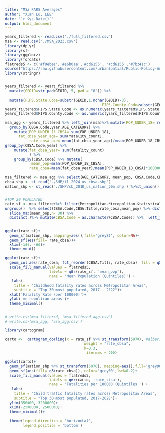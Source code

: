 ```yaml
---
title: "MSA FARS Averages"
author: "Xian Lu, LEE"
date: "`r Sys.Date()`"
output: html_document
---
```


```r
years_filtered <- read.csv('./full_filtered.csv')
msa <- read.csv('./MSA_2023.csv')
library(dplyr)
library(sf)
library(ggplot2)
library(forcats)
flatreds5 <- c('#f9ebea','#e6b0aa','#cd6155', '#cd6155','#7b241c')
source("https://raw.githubusercontent.com/urbanSpatial/Public-Policy-Analytics-Landing/master/functions.r")
library(stringr)


years_filtered <- years_filtered %>% 
  mutate(GEOID=str_pad(GEOID, 5, pad = "0")) %>% 
  
  mutate(FIPS.State.Code=substr(GEOID,1,nchar(GEOID)-3),
                                            FIPS.County.Code=substr(GEOID, 3, nchar(GEOID)))
years_filtered$FIPS.State.Code <- as.numeric(years_filtered$FIPS.State.Code)
years_filtered$FIPS.County.Code <- as.numeric(years_filtered$FIPS.County.Code)

msa_agg <- years_filtered %>% left_join(msa)%>% mutate(POP_UNDER_18= rowSums(select(., starts_with("AGE")))) %>% 
  group_by(CBSA.Code,year,AGE_CATEGORY) %>% 
    mutate(POP_UNDER_18_CBSA= sum(POP_UNDER_18),
      fat_cbsa_year_age= sum(fatality_count),
           rate_cbsa_age= mean(fat_cbsa_year_age)/mean(POP_UNDER_18_CBSA)*100000) %>% ungroup() %>% 
group_by(CBSA.Code,year) %>% 
    mutate(fat_cbsa_year= sum(fatality_count) 
           ) %>% 
    group_by(CBSA.Code) %>% mutate(
            mean_pop=mean(POP_UNDER_18_CBSA),
           rate_cbsa=mean(fat_cbsa_year)/mean(POP_UNDER_18_CBSA)*100000)

msa_filtered <- msa_agg %>% select(AGE_CATEGORY, mean_pop, CBSA.Code,CBSA.Title, Metropolitan.Micropolitan.Statistical.Area, rate_cbsa_age, rate_cbsa)
cbsa_shp <- st_read('./SHP/tl_2024_us_cbsa.shp')
nation_shp <- st_read('./SHP/cb_2018_us_nation_20m.shp') %>%st_union()


#TOP 20 POPULATED
rate_sf <- msa_filtered%>% filter(Metropolitan.Micropolitan.Statistical.Area=='Metropolitan Statistical Area') %>% 
ungroup()  %>% select(CBSA.Code,CBSA.Title,rate_cbsa,mean_pop) %>% distinct() %>% 
  slice_max(mean_pop,n= 30) %>%
  distinct()%>% mutate(CBSA.Code = as.character(CBSA.Code)) %>%  left_join(cbsa_shp, by= c('CBSA.Code'='GEOID' )) %>% st_as_sf() 


ggplot(rate_sf)+
  geom_sf(nation_shp, mapping=aes(),fill='grey80', color=NA)+
  geom_sf(aes(fill= rate_cbsa))+
  xlim(-180, -60)+
  theme_void()

ggplot(rate_sf)+
  geom_col(aes(rate_cbsa, fct_reorder(CBSA.Title, rate_cbsa), fill = q5(mean_pop)))+
  scale_fill_manual(values = flatreds5,
                    labels = qBr(rate_sf, "mean_pop"), 
                    name = 'Mean Population (Quintiles)') +
   labs(
    title = "Childhood fatality rates across Metropolitan Areas",
    subtitle = "Top 30 most populated, 2017 - 2022")+
  xlab('Fatality Rate (per 100000)')+
  ylab('Metropolitan Areas')+
  theme_minimal()


# write.csv(msa_filtered, 'msa_filtered_agg.csv')
# write.csv(msa_agg, 'msa_agg.csv')

```

```r
library(cartogram)

carto <-  cartogram_dorling(x = rate_sf %>% st_transform(5070), #albers equal area for us
                                    weight = "rate_cbsa",
                                    k=0.3,
                                     itermax = 300)

ggplot(carto)+
  geom_sf(nation_shp %>% st_transform(5070), mapping=aes(),fill='grey90', color=NA)+
  geom_sf(aes(fill= q5(rate_cbsa)), color='grey80',lwd=0.2)+
  scale_fill_manual(values = flatreds5,
                    labels = qBr(carto, "rate_cbsa"), 
                    name = 'Fatalities per 100000 (Quintiles)') +
   labs(
    title = "Child traffic fatality rates across Metropolitan Areas",
    subtitle = "Top 30 most populated, 2017-2022")+
  ylim(350000, 3200000)+
  xlim(-2500000, 2500000)+
  theme_minimal()+
  
  theme(legend.direction = 'horizontal',
        legend.position = 'bottom')

```


```r
```

